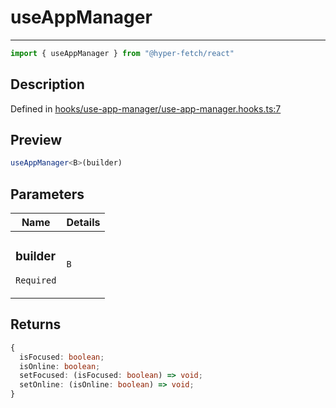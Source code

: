 

# useAppManager

<div class="api-docs__separator" data-reactroot="">

---

</div><div class="api-docs__import" data-reactroot="">

```ts
import { useAppManager } from "@hyper-fetch/react"
```

</div><div class="api-docs__section">

## Description

</div><div class="api-docs__description"><span class="api-docs__do-not-parse">



</span></div><p class="api-docs__definition">

Defined in [hooks/use-app-manager/use-app-manager.hooks.ts:7](https://github.com/BetterTyped/hyper-fetch/blob/aff5c35a/packages/react/src/hooks/use-app-manager/use-app-manager.hooks.ts#L7)

</p><div class="api-docs__section">

## Preview

</div><div class="api-docs__preview fn">

```ts
useAppManager<B>(builder)
```

</div><div class="api-docs__section">

## Parameters

</div><div class="api-docs__parameters"><table><thead><tr><th>Name</th><th>Details</th></tr></thead><tbody><tr param-data="builder"><td class="api-docs__param-name required">

### builder 

`Required`

</td><td class="api-docs__param-type">

`B`

</td></tr></tbody></table></div><div class="api-docs__section">

## Returns

</div><div class="api-docs__returns">

```ts
{
  isFocused: boolean;
  isOnline: boolean;
  setFocused: (isFocused: boolean) => void;
  setOnline: (isOnline: boolean) => void;
}
```

</div>